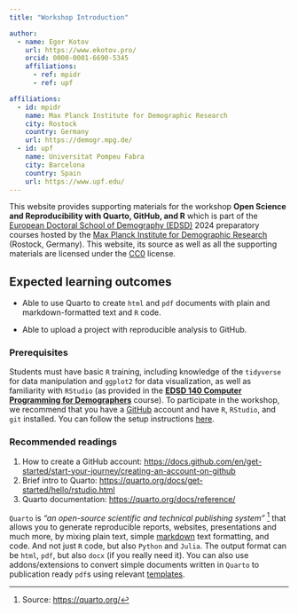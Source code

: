 ```yaml
---
title: "Workshop Introduction"

author:
  - name: Egor Kotov
    url: https://www.ekotov.pro/
    orcid: 0000-0001-6690-5345
    affiliations:
      - ref: mpidr
      - ref: upf

affiliations:
  - id: mpidr
    name: Max Planck Institute for Demographic Research
    city: Rostock
    country: Germany
    url: https://demogr.mpg.de/
  - id: upf
    name: Universitat Pompeu Fabra
    city: Barcelona
    country: Spain
    url: https://www.upf.edu/
---
```


This website provides supporting materials for the workshop **Open Science and Reproducibility with Quarto, GitHub, and R** which is part of the [European Doctoral School of Demography (EDSD)](https://www.eaps.nl/edsd/About-EDSD){target="_blank"} 2024 preparatory courses hosted by the [Max Planck Institute for Demographic Research](https://demogr.mpg.de/){target="_blank"} (Rostock, Germany). This website, its source as well as all the supporting materials are licensed under the [CC0](https://creativecommons.org/publicdomain/zero/1.0/) license.



## Expected learning outcomes

- Able to use Quarto to create `html` and `pdf` documents with plain and markdown-formatted text and `R` code.

- Able to upload a project with reproducible analysis to GitHub.


### Prerequisites
Students must have basic `R` training, including knowledge of the `tidyverse` for data manipulation and `ggplot2` for data visualization, as well as familiarity with `RStudio` (as provided in the [**EDSD 140 Computer Programming for Demographers**](https://github.com/christiandudel/EDSD2024){target="_blank"} course). To participate in the workshop, we recommend that you have a [GitHub](https://github.com/){target="_blank"} account and have `R`, `RStudio`, and `git` installed. You can follow the setup instructions [here](00-setup.qmd).


### Recommended readings
1. How to create a GitHub account: [https://docs.github.com/en/get-started/start-your-journey/creating-an-account-on-github](https://docs.github.com/en/get-started/start-your-journey/creating-an-account-on-github)
2. Brief intro to Quarto: [https://quarto.org/docs/get-started/hello/rstudio.html](https://quarto.org/docs/get-started/hello/rstudio.html)
3. Quarto documentation: [https://quarto.org/docs/reference/](https://quarto.org/docs/reference/)


`Quarto` is *"an open-source scientific and technical publishing system"* [^1] that allows you to generate reproducible reports, websites, presentations and much more, by mixing plain text, simple [markdown](https://quarto.org/docs/authoring/markdown-basics.html){target="_blank"} text formatting, and code. And not just `R` code, but also `Python` and `Julia`. The output format can be `html`, `pdf`, but also `docx` (if you really need it). You can also use addons/extensions to convert simple documents written in `Quarto` to publication ready `pdf`s using relevant [templates](https://quarto.org/docs/extensions/listing-journals.html){target="_blank"}.

[^1]: Source: <https://quarto.org/>
